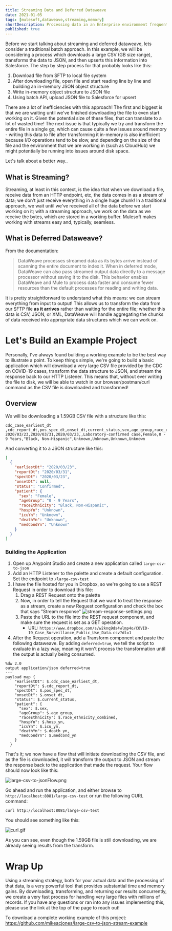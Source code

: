 ```yaml
---
title: Streaming Data and Deferred Dataweave
date: 2021-01-05
tags: [mulesoft,dataweave,streaming,memory]
shortDescription: Processing data in an Enterprise environment frequently involves very large files. In a traditional approach, processing these files can involve issues around memory and time as it involves first downloading the entire file, attempting to load the entire file into memory to work on, and then saving the whole file to output. Instead of taking this old-fashioned approach, we can utilized data streaming and deferred dataweave processing in order to streamline this process.
published: true
---
```

Before we start talking about streaming and deferred dataweave, lets consider a traditional batch approach. In this example, we will be considering a process which downloads a large CSV (GB size range), transforms the data to JSON, and then upserts this information into Salesforce. The step by step process for that probably looks like this:

1. Download file from SFTP to local file system
2. After downloading file, open file and start reading line by line and building an in-memory JSON object structure
3. Write in-memory object structure to JSON file
4. Using batch API, upload  JSON file to Salesforce for upsert

There are a lot of inefficiencies with this approach! The first and biggest is that we are waiting until we've finished downloading the file to even start working on it. Given the potential size of these files, that can translate to a lot of wasted time! The next issue is that typically we try and transform the entire file in a single go, which can cause quite a few issues around memory - writing this data to file after transforming it in-memory is also inefficient because I/O operations tend to be slow, and depending on the size of the file and the environment that we are working in (such as CloudHub) we might potentially be running into issues around disk space.

Let's talk about a better way..

## What is Streaming?

Streaming, at least in this context, is the idea that when we download a file, receive data from an HTTP endpoint, etc, the data comes in as a stream of data; we don't just receive everything in a single huge chunk! In a traditional approach, we wait until we've received all of the data before we start working on it; with a streaming approach, we work on the data as we receive the bytes, which are stored in a working buffer. Mulesoft makes working with streams easy and, typically, seamless.

## What is Deferred Dataweave?

From the documentation:

> DataWeave processes streamed data as its bytes arrive instead of scanning the entire document to index it. When in deferred mode, DataWeave can also pass streamed output data directly to a message processor without saving it to the disk. This behavior enables DataWeave and Mule to process data faster and consume fewer resources than the default processes for reading and writing data.

It is pretty straightforward to understand what this means: we can stream everything from input to output! This allows us to transform the data from our SFTP file __as it arrives__ rather than waiting for the entire file; whether this data is CSV, JSON, or XML, DataWeave will handle aggregating the chunks of data received into appropriate data structures which we can work on.

# Let's Build an Example Project

Personally, I've always found building a working example to be the best way to illustrate a point. To keep things simple, we're going to build a basic application which will download a very large CSV file provided by the CDC on COVID-19 cases, transform the data structure to JSON, and stream the response back to our HTTP Listener. This means that, without ever writing the file to disk, we will be able to watch in our browser/postman/curl command as the CSV file is downloaded and transformed!

## Overview

We will be downloading a 1.59GB CSV file with a structure like this:

```csv
cdc_case_earliest_dt ,cdc_report_dt,pos_spec_dt,onset_dt,current_status,sex,age_group,race_ethnicity_combined,hosp_yn,icu_yn,death_yn,medcond_yn
2020/03/23,2020/03/31,2020/03/23,,Laboratory-confirmed case,Female,0 - 9 Years,"Black, Non-Hispanic",Unknown,Unknown,Unknown,Unknown
```

And converting it to a JSON structure like this:

```json
[
  {
    "earliestDt": "2020/03/23",
    "reportDt": "2020/03/31",
    "spectDt": "2020/03/23",
    "onsetDt": null,
    "status": "Confirmed",
    "patient": {
      "sex": "Female",
      "ageGroup": "0 - 9 Years",
      "raceEthnicity": "Black, Non-Hispanic",
      "hospYn": "Unknown",
      "icuYn": "Unknown",
      "deathYn": "Unknown",
      "medCondYn": "Unknown"
    }
  }
]
```

### Building the Application

1. Open up Anypoint Studio and create a new application called `large-csv-to-json`
2. Add an HTTP Listener to the palette and create a default configuration. Set the endpoint to `/large-csv-test`
2. I have the file hosted for you in Dropbox, so we're going to use a REST Request in order to download this file:
   1. Drag a REST Request onto the palette 
   2. Now, in order to tell the Request that we want to treat the response as a stream, create a new Request configuration and check the box that says "Stream response"
   ![stream-response-settings.png](stream-response-settings.png)
   2. Paste the URL to the file into the REST request component, and make sure the request is set as a GET operation.
      - URL: `https://www.dropbox.com/s/w2knq9ds4wlmp4o/COVID-19_Case_Surveillance_Public_Use_Data.csv?dl=1`
3. After the Request operation, add a Transform component and paste the following dataweave. By adding `deferred=true`, we tell the script to evaluate in a lazy way, meaning it won't process the transformation until the output is actually being consumed.
```data-weave
%dw 2.0
output application/json deferred=true
---
payload map {
    "earliestDt": $.cdc_case_earliest_dt,
    "reportDt": $.cdc_report_dt,
    "spectDt": $.pos_spec_dt,
    "onsetDt": $.onset_dt,
    "status": $.current_status,
    "patient": {
      "sex": $.sex,
      "ageGroup": $.age_group,
      "raceEthnicity": $.race_ethnicity_combined,
      "hospYn": $.hosp_yn,
      "icuYn": $.icu_yn,
      "deathYn": $.death_yn,
      "medCondYn": $.medcond_yn
    }
  }
```

That's it; we now have a flow that will initiate downloading the CSV file, and as the file is downloaded, it will transform the output to JSON and stream the response back to the application that made the request. Your flow should now look like this:

![large-csv-to-jsonFlow.png](large-csv-to-jsonFlow.png)

Go ahead and run the application, and either browse to `http://localhost:8081/large-csv-test` or run the following CURL command:

```bash
curl http://localhost:8081/large-csv-test
```

You should see something like this:

![curl.gif](curl.gif)

As you can see, even though the 1.59GB file is still downloading, we are already seeing results from the transform.


# Wrap Up

Using a streaming strategy, both for your actual data and the processing of that data, is a very powerful tool that provides substantial time and memory gains. By downloading, transforming, and returning our results concurrently, we create a very fast process for handling very large files with millions of records. If you have any questions or ran into any issues implementing this, please use the link at the top of the page to reach out!

To download a complete working example of this project: https://github.com/mikeacjones/large-csv-to-json-stream-example
